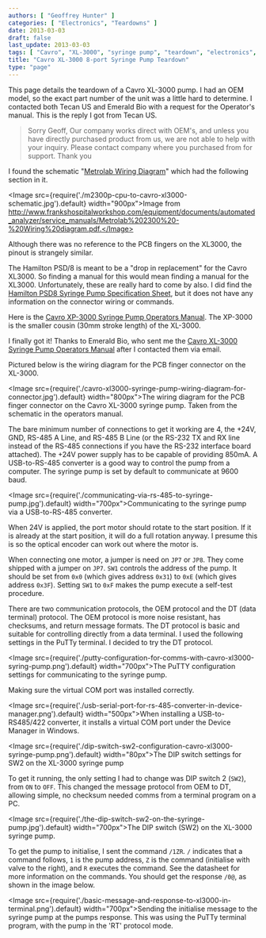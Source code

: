 ```yaml
---
authors: [ "Geoffrey Hunter" ]
categories: [ "Electronics", "Teardowns" ]
date: 2013-03-03
draft: false
last_update: 2013-03-03
tags: [ "Cavro", "XL-3000", "syringe pump", "teardown", "electronics", "OEM", "Hamilton", "Tecan US", "Emerald Bio" ]
title: "Cavro XL-3000 8-port Syringe Pump Teardown"
type: "page"
---
```


This page details the teardown of a Cavro XL-3000 pump. I had an OEM model, so the exact part number of the unit was a little hard to determine. I contacted both Tecan US and Emerald Bio with a request for the Operator's manual. This is the reply I got from Tecan US.

<blockquote>Sorry Geoff, Our company works direct with OEM's, and unless you have directly purchased product from us, we are not able to help with your inquiry. Please contact company where you purchased from for support. Thank you</blockquote>

I found the schematic "[Metrolab Wiring Diagram](http://www.frankshospitalworkshop.com/equipment/documents/automated_analyzer/service_manuals/Metrolab%202300%20-%20Wiring%20diagram.pdf)" which had the following section in it.

<Image src={require('./m2300p-cpu-to-cavro-xl3000-schematic.jpg').default} width="900px">Image from http://www.frankshospitalworkshop.com/equipment/documents/automated_analyzer/service_manuals/Metrolab%202300%20-%20Wiring%20diagram.pdf.</Image>

Although there was no reference to the PCB fingers on the XL3000, the pinout is strangely similar.

The Hamilton PSD/8 is meant to be a "drop in replacement" for the Cavro XL3000. So finding a manual for this would mean finding a manual for the XL3000. Unfortunately, these are really hard to come by also. I did find the [Hamilton PSD8 Syringe Pump Specification Sheet](/images/2013/03/hamilton-psd8-syringe-pump-spec-sheet.pdf), but it does not have any information on the connector wiring or commands.

Here is the [Cavro XP-3000 Syringe Pump Operators Manual](/images/2013/03/cavro-xp-3000-syringe-pump-operators-manual.pdf). The XP-3000 is the smaller cousin (30mm stroke length) of the XL-3000.

I finally got it! Thanks to Emerald Bio, who sent me the [Cavro XL-3000 Syringe Pump Operators Manual](/images/2013/03/cavro-xl-3000-syringe-pump-operators-manual.pdf) after I contacted them via email.

Pictured below is the wiring diagram for the PCB finger connector on the XL-3000.

<Image src={require('./cavro-xl3000-syringe-pump-wiring-diagram-for-connector.jpg').default} width="800px">The wiring diagram for the PCB finger connector on the Cavro XL-3000 syringe pump. Taken from the schematic in the operators manual.</Image>

The bare minimum number of connections to get it working are 4, the +24V, GND, RS-485 A Line, and RS-485 B Line (or the RS-232 TX and RX line instead of the RS-485 connections if you have the RS-232 interface board attached). The +24V power supply has to be capable of providing 850mA. A USB-to-RS-485 converter is a good way to control the pump from a computer. The syringe pump is set by default to communicate at 9600 baud.

<Image src={require('./communicating-via-rs-485-to-syringe-pump.jpg').default} width="700px">Communicating to the syringe pump via a USB-to-RS-485 converter.</Image>

When 24V is applied, the port motor should rotate to the start position. If it is already at the start position, it will do a full rotation anyway. I presume this is so the optical encoder can work out where the motor is.

<p>When connecting one motor, a jumper is need on <code>JP7</code> or <code>JP8</code>. They come shipped with a jumper on <code>JP7</code>. <code>SW1</code> controls the address of the pump. It should be set from <code>0x0</code> (which gives address <code>0x31</code>) to <code>0xE</code> (which gives address <code>0x3F</code>). Setting <code>SW1</code> to <code>0xF</code> makes the pump execute a self-test procedure.</p>

There are two communication protocols, the OEM protocol and the DT (data terminal) protocol. The OEM protocol is more noise resistant, has checksums, and return message formats. The DT protocol is basic and suitable for controlling directly from a data terminal. I used the following settings in the PuTTy terminal. I decided to try the DT protocol.

<Image src={require('./putty-configuration-for-comms-with-cavro-xl3000-syring-pump.png').default} width="700px">The PuTTY configuration settings for communicating to the syringe pump.</Image>

Making sure the virtual COM port was installed correctly.

<Image src={require('./usb-serial-port-for-rs-485-converter-in-device-manager.png').default} width="500px">When installing a USB-to-RS485/422 converter, it installs a virtual COM port under the Device Manager in Windows.</Image>

<Image src={require('./dip-switch-sw2-configuration-cavro-xl3000-syringe-pump.png').default} width="80px">The DIP switch settings for SW2 on the XL-3000 syringe pump</Image>

To get it running, the only setting I had to change was DIP switch 2 (`SW2`), from `ON` to `OFF`. This changed the message protocol from OEM to DT, allowing simple, no checksum needed comms from a terminal program on a PC.

<Image src={require('./the-dip-switch-sw2-on-the-syringe-pump.jpg').default} width="700px">The DIP switch (SW2) on the XL-3000 syringe pump.</Image>

<p>To get the pump to initialise, I sent the command <code>/1ZR</code>. <code>/</code> indicates that a command follows, <code>1</code> is the pump address, <code>Z</code> is the command (initialise with valve to the right), and <code>R</code> executes the command. See the datasheet for more information on the commands. You should get the response <code>/0@</code>, as shown in the image below.</p>

<Image src={require('./basic-message-and-response-to-xl3000-in-terminal.png').default} width="700px">Sending the initialise message to the syringe pump at the pumps response. This was using the PuTTy terminal program, with the pump in the 'RT' protocol mode.</Image>

